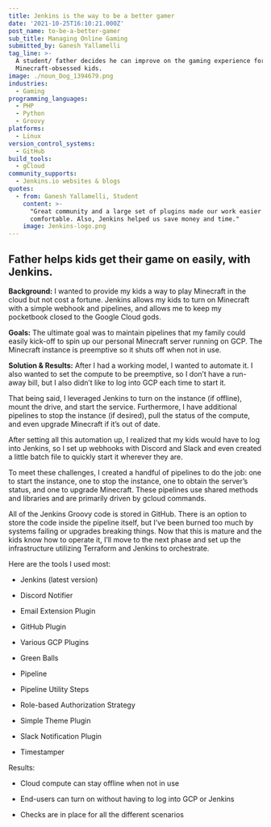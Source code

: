 ```yaml
---
title: Jenkins is the way to be a better gamer
date: '2021-10-25T16:10:21.000Z'
post_name: to-be-a-better-gamer
sub_title: Managing Online Gaming
submitted_by: Ganesh Yallamelli
tag_line: >-
  A student/ father decides he can improve on the gaming experience for his
  Minecraft-obsessed kids.
image: ./noun_Dog_1394679.png
industries:
  - Gaming
programming_languages:
  - PHP
  - Python
  - Groovy
platforms:
  - Linux
version_control_systems:
  - GitHub
build_tools:
  - gCloud
community_supports:
  - Jenkins.io websites & blogs
quotes:
  - from: Ganesh Yallamelli, Student
    content: >-
      "Great community and a large set of plugins made our work easier and more
      comfortable. Also, Jenkins helped us save money and time."
    image: Jenkins-logo.png
---
```

## Father helps kids get their game on easily, with Jenkins.

**Background:** I wanted to provide my kids a way to play Minecraft in the cloud but not cost a fortune. Jenkins allows my kids to turn on Minecraft with a simple webhook and pipelines, and allows me to keep my pocketbook closed to the Google Cloud gods.

**Goals:** The ultimate goal was to maintain pipelines that my family could easily kick-off to spin up our personal Minecraft server running on GCP. The Minecraft instance is preemptive so it shuts off when not in use.

<Testimonal idx="0" />

**Solution & Results:** After I had a working model, I wanted to automate it. I also wanted to set the compute to be preemptive, so I don’t have a run-away bill, but I also didn’t like to log into GCP each time to start it.

That being said, I leveraged Jenkins to turn on the instance (if offline), mount the drive, and start the service. Furthermore, I have additional pipelines to stop the instance (if desired), pull the status of the compute, and even upgrade Minecraft if it’s out of date.

After setting all this automation up, I realized that my kids would have to log into Jenkins, so I set up webhooks with Discord and Slack and even created a little batch file to quickly start it wherever they are.

To meet these challenges, I created a handful of pipelines to do the job: one to start the instance, one to stop the instance, one to obtain the server’s status, and one to upgrade Minecraft. These pipelines use shared methods and libraries and are primarily driven by gcloud commands.

All of the Jenkins Groovy code is stored in GitHub. There is an option to store the code inside the pipeline itself, but I’ve been burned too much by systems failing or upgrades breaking things. Now that this is mature and the kids know how to operate it, I’ll move to the next phase and set up the infrastructure utilizing Terraform and Jenkins to orchestrate.

Here are the tools I used most:

-   Jenkins (latest version)

-   Discord Notifier

-   Email Extension Plugin

-   GitHub Plugin

-   Various GCP Plugins

-   Green Balls

-   Pipeline

-   Pipeline Utility Steps

-   Role-based Authorization Strategy

-   Simple Theme Plugin

-   Slack Notification Plugin

-   Timestamper

Results:

-   Cloud compute can stay offline when not in use

-   End-users can turn on without having to log into GCP or Jenkins

-   Checks are in place for all the different scenarios
